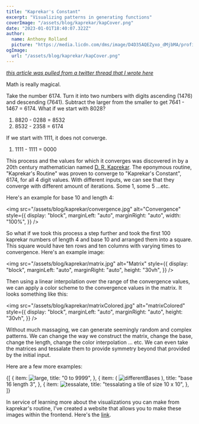 ```yaml
---
title: "Kaprekar's Constant"
excerpt: "Visualizing patterns in generating functions"
coverImage: "/assets/blog/kaprekar/kapCover.png"
date: "2023-01-01T18:40:07.322Z"
author:
  name: Anthony Rolland
  picture: "https://media.licdn.com/dms/image/D4D35AQEZyxo_dMjbMA/profile-framedphoto-shrink_100_100/0/1670519479753?e=1672977600&v=beta&t=nCsjIhV8KTriCxjJQ9kLcxs5exT26xquyISF7NQwtNQ"
ogImage:
  url: "/assets/blog/kaprekar/kapCover.png"
---
```


[_this article was pulled from a twitter thread that I wrote here_](https://twitter.com/Anthony52182757/status/1521280144018661378)

Math is really magical.

Take the number 6174. Turn it into two numbers with digits ascending (1476) and descending (7641). Subtract the larger from the smaller to get 7641 - 1467 = 6174. What if we start with 8028?

1. 8820 - 0288 = 8532
2. 8532 - 2358 = 6174

If we start with 1111, it does not converge.

1. 1111 - 1111 = 0000

This process and the values for which it converges was discovered in by a 20th century mathematician named [D. R. Kaprekar](https://en.wikipedia.org/wiki/D._R._Kaprekar). The eponymous routine, "Kaprekar's Routine" was proven to converge to "Kaprekar's Constant", 6174, for all 4 digit values. With different inputs, we can see that they converge with different amount of iterations. Some 1, some 5 ...etc.

Here's an example for base 10 and length 4:

<img
  src="/assets/blog/kaprekar/convergence.jpg"
  alt="Convergence"
  style={{
    display: "block",
    marginLeft: "auto",
    marginRight: "auto",
    width: "100%",
  }}
/>

So what if we took this process a step further and took the first 100 kaprekar numbers
of length 4 and base 10 and arranged them into a square. This square would have ten
rows and ten columns with varying times to convergence. Here's an example image:

<img
  src="/assets/blog/kaprekar/matrix.jpg"
  alt="Matrix"
  style={{
    display: "block",
    marginLeft: "auto",
    marginRight: "auto",
    height: "30vh",
  }}
/>

Then using a linear interpolation over the range of the convergence values, we can apply a color scheme to the convergence values in the matrix. It looks something like this:

<img
  src="/assets/blog/kaprekar/matrixColored.jpg"
  alt="matrixColored"
  style={{
    display: "block",
    marginLeft: "auto",
    marginRight: "auto",
    height: "30vh",
  }}
/>

Without much massaging, we can generate seemingly random and complex patterns. We can change the way we construct the matrix, change the base, change the length, change the color interpolation ... etc. We can even take the matrices and tessalate them to provide symmetry beyond that provided by the initial input.

Here are a few more examples:

<BootstrapCarousel>
  {[
    {
      item: <img src="/assets/blog/kaprekar/large.jpg" alt="large" />,
      title: "0 to 9999",
    },
    {
      item: (
        <img
          src="/assets/blog/kaprekar/differentBases.jpg"
          alt="differentBases"
        />
      ),
      title: "base 16 length 3",
    },
    {
      item: <img src="/assets/blog/kaprekar/tessalate.png" alt="tessalate" />,
      title: "tessalating a tile of size 10 x 10",
    },
  ]}
</BootstrapCarousel>

In service of learning more about the visualizations you can make from kaprekar's routine, I've created a website that allows you to make these images within the frontend. Here's the [link](https://onlyvibes.web.app/?base=10&length=4&rows=100&cols=100&wrappingRows=10&wrappingCols=10&limit=100&colorSpace=interpolateYlGnBu).
